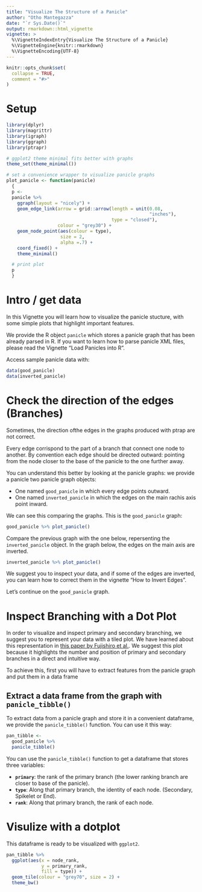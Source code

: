 ```yaml
---
title: "Visualize The Structure of a Panicle"
author: "Otho Mantegazza"
date: "`r Sys.Date()`"
output: rmarkdown::html_vignette
vignette: >
  %\VignetteIndexEntry{Visualize The Structure of a Panicle}
  %\VignetteEngine{knitr::rmarkdown}
  %\VignetteEncoding{UTF-8}
---
```


```r
knitr::opts_chunk$set(
  collapse = TRUE,
  comment = "#>"
)
```

# Setup

```r
library(dplyr)
library(magrittr)
library(igraph)
library(ggraph)
library(ptrapr)

# ggplot2 theme minimal fits better with graphs
theme_set(theme_minimal())

# set a convenience wrapper to visualize panicle graphs
plot_panicle <- function(panicle)
  {
  p <- 
  panicle %>%
    ggraph(layout = "nicely") +
    geom_edge_link(arrow = grid::arrow(length = unit(0.08,
                                                     "inches"),
                                       type = "closed"),
                   colour = "grey30") +
    geom_node_point(aes(colour = type),
                    size = 2,
                    alpha =.7) +
    coord_fixed() +
    theme_minimal()

  # print plot
  p
  }
```

# Intro / get data

In this Vignette you will learn how to visualize the panicle stucture, with some simple plots that highlight important features.

We provide the R object `panicle` which stores a panicle graph that has been already parsed in R. If you want to learn how to parse panicle XML files, please read the Vignette "Load Panicles into R".

Access sample panicle data with:

```r
data(good_panicle)
data(inverted_panicle)
```

# Check the direction of the edges (Branches)

Sometimes, the direction ofthe edges in the graphs produced with ptrap are not correct.

Every edge corrispond to the part of a branch that connect one node to another. By convention each edge should be directed outward: pointing from the node closer to the base of the panicle to the one further away.

You can understand this better by looking at the panicle graphs: we provide a panicle two panicle graph objects:

- One named `good_panicle` in which every edge points outward.
- One named `inverted_panicle` in which the edges on the main rachis axis point inward.

We can see this comparing the graphs. This is the `good_panicle` graph:
 
```r
good_panicle %>% plot_panicle()
```

Compare the previous graph with the one below, repersenting the `inverted_panicle` object. In the graph below, the edges on the main axis are inverted.

```r
inverted_panicle %>% plot_panicle()
```

We suggest you to inspect your data, and if some of the edges are inverted, you can learn how to correct them in the vignette "How to Invert Edges".

Let's continue on the `good_panicle` graph.

# Inspect Branching with a Dot Plot

In order to visualize and inspect primary and secondary branching, we suggest you to represent your data with a tiled plot. We have learned about this representation in [this paper by Fujishiro et al.](https://www.nature.com/articles/s41598-018-30395-9). We suggest this plot because it highlights the number and position of primary and secondary branches in a direct and intuitive way.

To achieve this, first you will have to extract features from the panicle graph and put them in a data frame

## Extract a data frame from the graph with `panicle_tibble()`

To extract data from a panicle graph and store it in a convenient dataframe, we provide the `panicle_tibble()` function. You can use it this way:

```r
pan_tibble <- 
  good_panicle %>%
  panicle_tibble()
```

You can use the `panicle_tibble()` function to get a dataframe that stores three variables:

- **`primary`**: the rank of the primary branch (the lower ranking branch are closer to base of the panicle).
- **`type`**: Along that primary branch, the identity of each node. (Secondary, Spikelet or End).
- **`rank`**: Along that primary branch, the rank of each node.

# Visulize with a dotplot

This dataframe is ready to be visualized with `ggplot2`.

```r
pan_tibble %>% 
  ggplot(aes(x = node_rank,
             y = primary_rank,
             fill = type)) +
  geom_tile(colour = "grey70", size = 2) + 
  theme_bw()

```

